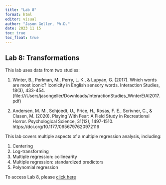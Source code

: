 ```yaml
---
title: "Lab 8"
format: html
editor: visual
author: "Jason Geller, Ph.D."
date: 2023 11 15
toc: true
toc_float: true
---
```


## Lab 8: Transformations

This lab uses data from two studies:

1.  Winter, B., Perlman, M., Perry, L. K., & Lupyan, G. (2017). Which
    words are most iconic? Iconicity in English sensory words.
    Interaction Studies, 18(3),
    433-454.(file:///Users/jasongeller/Downloads/interactionStudies_WinterEtAl2017.pdf)

2.  Andersen, M. M., Schjoedt, U., Price, H., Rosas, F. E., Scrivner,
    C., & Clasen, M. (2020). Playing With Fear: A Field Study in
    Recreational Horror. Psychological Science, 31(12), 1497-1510.
    https://doi.org/10.1177/0956797620972116

This lab covers multiple aspects of a multiple regression analysis,
including:

1.  Centering
2.  Log-transforming
3.  Multiple regression: collinearity
4.  Multiple regression: standardized predictors
5.  Polynomial regression

To access Lab 8, please [click
here](https://classroom.github.com/a/ojY0P0zF)
